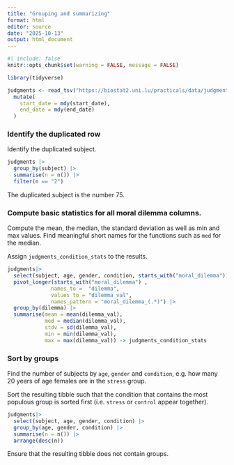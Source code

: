```yaml
---
title: "Grouping and summarizing"
format: html
editor: source
date: "2025-10-13"
output: html_document
---
```



```r
#| include: false
knitr::opts_chunk$set(warning = FALSE, message = FALSE)
```


```r
library(tidyverse)
```


```r
judgments <- read_tsv("https://biostat2.uni.lu/practicals/data/judgments.tsv") |> 
  mutate(
    start_date = mdy(start_date),
    end_date = mdy(end_date)
  )
```


### Identify the duplicated row
Identify the duplicated subject.

```r
judgments |> 
  group_by(subject) |> 
  summarise(n = n()) |> 
  filter(n == "2")

```
The duplicated subject is the number 75.

### Compute basic statistics for all moral dilemma columns. 
Compute the mean, the median, the standard deviation as well as min and max values.
Find meaningful short names for the functions such as `med` for  the median.

Assign `judgments_condition_stats` to the results.

```r
judgments|> 
  select(subject, age, gender, condition, starts_with("moral_dilemma")) |> 
  pivot_longer(starts_with("moral_dilemma") , 
              names_to =  "dilemma",
              values_to = "dilemma_val",
              names_pattern = "moral_dilemma_(.*)") |> 
  group_by(dilemma) |> 
  summarise(mean = mean(dilemma_val),
            med = median(dilemma_val),
            stdv = sd(dilemma_val),
            min = min(dilemma_val),
            max = max(dilemma_val)) -> judgments_condition_stats
```



### Sort by groups

Find the number of subjects by `age`, `gender` and `condition`, e.g. how many 20 years of age females are in the `stress` group. 

Sort the resulting tibble such that the condition that contains the most populous group is sorted first (i.e. `stress` or `control` appear together). 

```r

judgments|> 
  select(subject, age, gender, condition) |>
  group_by(age, gender, condition) |> 
  summarise(n = n()) |> 
  arrange(desc(n))


```

Ensure that the resulting tibble does not contain groups.




